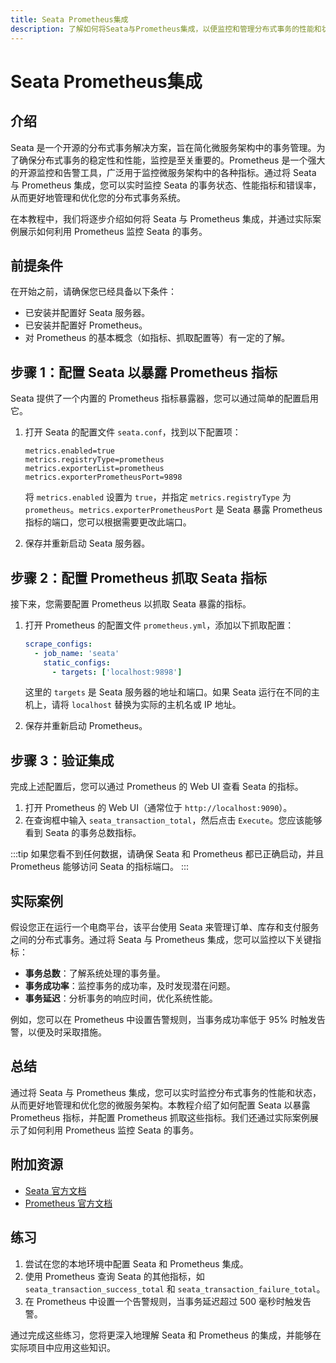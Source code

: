 ```yaml
---
title: Seata Prometheus集成
description: 了解如何将Seata与Prometheus集成，以便监控和管理分布式事务的性能和状态。
---
```


# Seata Prometheus集成

## 介绍

Seata 是一个开源的分布式事务解决方案，旨在简化微服务架构中的事务管理。为了确保分布式事务的稳定性和性能，监控是至关重要的。Prometheus 是一个强大的开源监控和告警工具，广泛用于监控微服务架构中的各种指标。通过将 Seata 与 Prometheus 集成，您可以实时监控 Seata 的事务状态、性能指标和错误率，从而更好地管理和优化您的分布式事务系统。

在本教程中，我们将逐步介绍如何将 Seata 与 Prometheus 集成，并通过实际案例展示如何利用 Prometheus 监控 Seata 的事务。

## 前提条件

在开始之前，请确保您已经具备以下条件：

- 已安装并配置好 Seata 服务器。
- 已安装并配置好 Prometheus。
- 对 Prometheus 的基本概念（如指标、抓取配置等）有一定的了解。

## 步骤 1：配置 Seata 以暴露 Prometheus 指标

Seata 提供了一个内置的 Prometheus 指标暴露器，您可以通过简单的配置启用它。

1. 打开 Seata 的配置文件 `seata.conf`，找到以下配置项：

   ```properties
   metrics.enabled=true
   metrics.registryType=prometheus
   metrics.exporterList=prometheus
   metrics.exporterPrometheusPort=9898
   ```

   将 `metrics.enabled` 设置为 `true`，并指定 `metrics.registryType` 为 `prometheus`。`metrics.exporterPrometheusPort` 是 Seata 暴露 Prometheus 指标的端口，您可以根据需要更改此端口。

2. 保存并重新启动 Seata 服务器。

## 步骤 2：配置 Prometheus 抓取 Seata 指标

接下来，您需要配置 Prometheus 以抓取 Seata 暴露的指标。

1. 打开 Prometheus 的配置文件 `prometheus.yml`，添加以下抓取配置：

   ```yaml
   scrape_configs:
     - job_name: 'seata'
       static_configs:
         - targets: ['localhost:9898']
   ```

   这里的 `targets` 是 Seata 服务器的地址和端口。如果 Seata 运行在不同的主机上，请将 `localhost` 替换为实际的主机名或 IP 地址。

2. 保存并重新启动 Prometheus。

## 步骤 3：验证集成

完成上述配置后，您可以通过 Prometheus 的 Web UI 查看 Seata 的指标。

1. 打开 Prometheus 的 Web UI（通常位于 `http://localhost:9090`）。
2. 在查询框中输入 `seata_transaction_total`，然后点击 `Execute`。您应该能够看到 Seata 的事务总数指标。

:::tip
如果您看不到任何数据，请确保 Seata 和 Prometheus 都已正确启动，并且 Prometheus 能够访问 Seata 的指标端口。
:::

## 实际案例

假设您正在运行一个电商平台，该平台使用 Seata 来管理订单、库存和支付服务之间的分布式事务。通过将 Seata 与 Prometheus 集成，您可以监控以下关键指标：

- **事务总数**：了解系统处理的事务量。
- **事务成功率**：监控事务的成功率，及时发现潜在问题。
- **事务延迟**：分析事务的响应时间，优化系统性能。

例如，您可以在 Prometheus 中设置告警规则，当事务成功率低于 95% 时触发告警，以便及时采取措施。

## 总结

通过将 Seata 与 Prometheus 集成，您可以实时监控分布式事务的性能和状态，从而更好地管理和优化您的微服务架构。本教程介绍了如何配置 Seata 以暴露 Prometheus 指标，并配置 Prometheus 抓取这些指标。我们还通过实际案例展示了如何利用 Prometheus 监控 Seata 的事务。

## 附加资源

- [Seata 官方文档](https://seata.io/zh-cn/docs/)
- [Prometheus 官方文档](https://prometheus.io/docs/)

## 练习

1. 尝试在您的本地环境中配置 Seata 和 Prometheus 集成。
2. 使用 Prometheus 查询 Seata 的其他指标，如 `seata_transaction_success_total` 和 `seata_transaction_failure_total`。
3. 在 Prometheus 中设置一个告警规则，当事务延迟超过 500 毫秒时触发告警。

通过完成这些练习，您将更深入地理解 Seata 和 Prometheus 的集成，并能够在实际项目中应用这些知识。